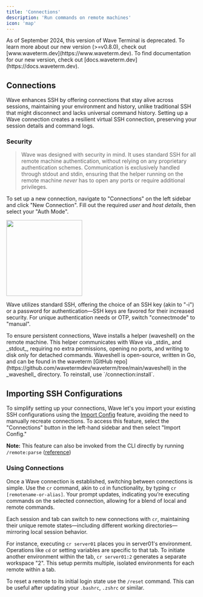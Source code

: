 ```yaml
---
title: 'Connections'
description: 'Run commands on remote machines'
icon: 'map'
---
```


<Warning>
As of September 2024, this version of Wave Terminal is deprecated. To learn more about our new version (>=v0.8.0), check out [www.waveterm.dev](https://www.waveterm.dev). To find documentation for our new version, check out [docs.waveterm.dev](https://docs.waveterm.dev).
</Warning>

## Connections
Wave enhances SSH by offering connections that stay alive across sessions, maintaining your environment and history, unlike traditional SSH that might disconnect and lacks universal command history. Setting up a Wave connection creates a resilient virtual SSH connection, preserving your session details and command logs.

### Security
> Wave was designed with security in mind. It uses standard SSH for all remote machine authentication, without relying on any proprietary authentication schemes. Communication is exclusively handled through stdout and stdin, ensuring that the helper running on the remote machine _never_ has to open any ports or require additional privileges.

To set up a new connection, navigate to "Connections" on the left sidebar and click "New Connection". Fill out the required _user_ and _host details_, then select your "Auth Mode".

<img height="200" src="/images/connections.gif" />

Wave utilizes standard SSH, offering the choice of an SSH key (akin to "-i") or a password for authentication—SSH keys are favored for their increased security. For unique authentication needs or OTP, switch "connectmode" to "manual".

<Tip>
To ensure persistent connections, Wave installs a helper (waveshell) on the remote machine. This helper communicates with Wave via _stdin_ and _stdout_, requiring no extra permissions, opening no ports, and writing to disk only for detached commands. Waveshell is open-source, written in Go, and can be found in the waveterm [GitHub repo](https://github.com/wavetermdev/waveterm/tree/main/waveshell) in the _waveshell_ directory. To reinstall, use `/connection:install`.
</Tip>

## Importing SSH Configurations

To simplify setting up your connections, Wave let's you import your existing SSH configurations using the [Import Config](/features/sshconfig-imports) feature, avoiding the need to manually recreate connections. To access this feature, select the "Connections" button in the left-hand sidebar and then select "Import Config."

**Note:** This feature can also be invoked from the CLI directly by running `/remote:parse` ([reference](/reference/slashcommands#remote-parse))

### Using Connections

Once a Wave connection is established, switching between connections is simple. Use the `cr` command, akin to `cd` in functionality, by typing `cr [remotename-or-alias]`. Your prompt updates, indicating you’re executing commands on the selected connection, allowing for a blend of local and remote commands.

Each session and tab can switch to new connections with `cr`, maintaining their unique remote states—including different working directories—mirroring local session behavior.

For instance, executing `cr server01` places you in server01's environment. Operations like `cd` or setting variables are specific to that tab. To initiate another environment within the tab, `cr server01:2` generates a separate workspace "2". This setup permits multiple, isolated environments for each remote within a tab.

To reset a remote to its initial login state use the `/reset` command. This can be useful after updating your `.bashrc`, `.zshrc` or similar.